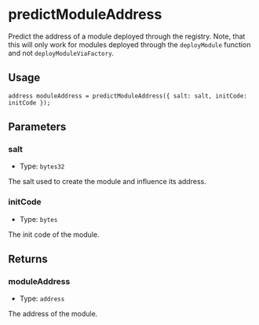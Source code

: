 # predictModuleAddress

Predict the address of a module deployed through the registry. Note, that this will only work for modules deployed through the `deployModule` function and not `deployModuleViaFactory`.

## Usage

```solidity copy
address moduleAddress = predictModuleAddress({ salt: salt, initCode: initCode });
```

## Parameters

### salt

- Type: `bytes32`

The salt used to create the module and influence its address.

### initCode

- Type: `bytes`

The init code of the module.

## Returns

### moduleAddress

- Type: `address`

The address of the module.
